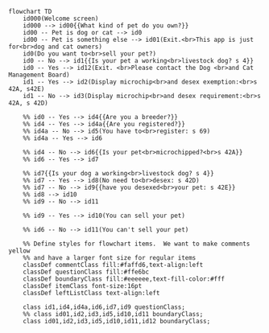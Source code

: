 ```mermaid
flowchart TD
    id000(Welcome screen)
    id000 --> id00{{What kind of pet do you own?}}
    id00 -- Pet is dog or cat --> id0
    id00 -- Pet is something else --> id01(Exit.<br>This app is just for<br>dog and cat owners)
    id0(Do you want to<br>sell your pet?)
    id0 -- No --> id1{{Is your pet a working<br>livestock dog? s 4}}
    id0 -- Yes --> id12(Exit. <br>Please contact the Dog <br>and Cat Management Board)
    id1 -- Yes --> id2(Display microchip<br>and desex exemption:<br>s 42A, s42E)
    id1 -- No --> id3(Display microchip<br>and desex requirement:<br>s 42A, s 42D)
    
    %% id0 -- Yes --> id4{{Are you a breeder?}}
    %% id4 -- Yes --> id4a{{Are you registered?}}
    %% id4a -- No --> id5(You have to<br>register: s 69)
    %% id4a -- Yes --> id6

    %% id4 -- No --> id6{{Is your pet<br>microchipped?<br>s 42A}}
    %% id6 -- Yes --> id7

    %% id7{{Is your dog a working<br>livestock dog? s 4}}
    %% id7 -- Yes --> id8(No need to<br>desex: s 42D)
    %% id7 -- No --> id9{{have you desexed<br>your pet: s 42E}}
    %% id8 --> id10
    %% id9 -- No --> id11

    %% id9 -- Yes --> id10(You can sell your pet)

    %% id6 -- No --> id11(You can't sell your pet)

    %% Define styles for flowchart items.  We want to make comments yellow
    %% and have a larger font size for regular items
    classDef commentClass fill:#faffd6,text-align:left
    classDef questionClass fill:#ffe6bc
    classDef boundaryClass fill:#eeeeee,text-fill-color:#fff
    classDef itemClass font-size:16pt
    classDef leftListClass text-align:left

    class id1,id4,id4a,id6,id7,id9 questionClass;
    %% class id01,id2,id3,id5,id10,id11 boundaryClass;
    class id01,id2,id3,id5,id10,id11,id12 boundaryClass;
```